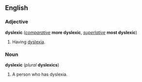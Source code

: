 ==English==
===Adjective===
'''dyslexic''' (''[[comparative]]'' '''more dyslexic''', ''[[superlative]]'' '''most dyslexic''')

#Having [[dyslexia]].

===Noun===
'''dyslexic''' (''plural'' '''dyslexics''')

#A person who has dyslexia.